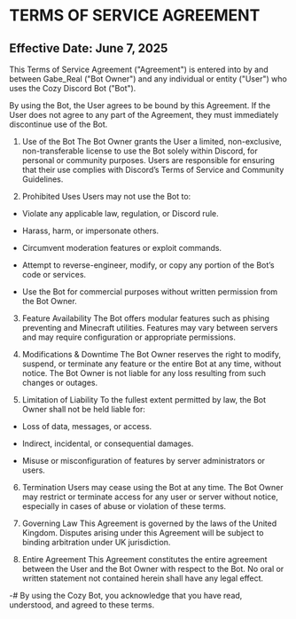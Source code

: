 # TERMS OF SERVICE AGREEMENT
## Effective Date: June 7, 2025
This Terms of Service Agreement ("Agreement") is entered into by and between Gabe_Real ("Bot Owner") and any individual or entity ("User") who uses the Cozy Discord Bot ("Bot").

By using the Bot, the User agrees to be bound by this Agreement. If the User does not agree to any part of the Agreement, they must immediately discontinue use of the Bot.

1. Use of the Bot
The Bot Owner grants the User a limited, non-exclusive, non-transferable license to use the Bot solely within Discord, for personal or community purposes. Users are responsible for ensuring that their use complies with Discord’s Terms of Service and Community Guidelines.

2. Prohibited Uses
Users may not use the Bot to:

- Violate any applicable law, regulation, or Discord rule.

- Harass, harm, or impersonate others.

- Circumvent moderation features or exploit commands.

- Attempt to reverse-engineer, modify, or copy any portion of the Bot’s code or services.

- Use the Bot for commercial purposes without written permission from the Bot Owner.

3. Feature Availability
The Bot offers modular features such as phising preventing and Minecraft utilities. Features may vary between servers and may require configuration or appropriate permissions.

4. Modifications & Downtime
The Bot Owner reserves the right to modify, suspend, or terminate any feature or the entire Bot at any time, without notice. The Bot Owner is not liable for any loss resulting from such changes or outages.

5. Limitation of Liability
To the fullest extent permitted by law, the Bot Owner shall not be held liable for:

- Loss of data, messages, or access.

- Indirect, incidental, or consequential damages.

- Misuse or misconfiguration of features by server administrators or users.

6. Termination
Users may cease using the Bot at any time. The Bot Owner may restrict or terminate access for any user or server without notice, especially in cases of abuse or violation of these terms.

7. Governing Law
This Agreement is governed by the laws of the United Kingdom. Disputes arising under this Agreement will be subject to binding arbitration under UK jurisdiction.

8. Entire Agreement
This Agreement constitutes the entire agreement between the User and the Bot Owner with respect to the Bot. No oral or written statement not contained herein shall have any legal effect.

-# By using the Cozy Bot, you acknowledge that you have read, understood, and agreed to these terms.

